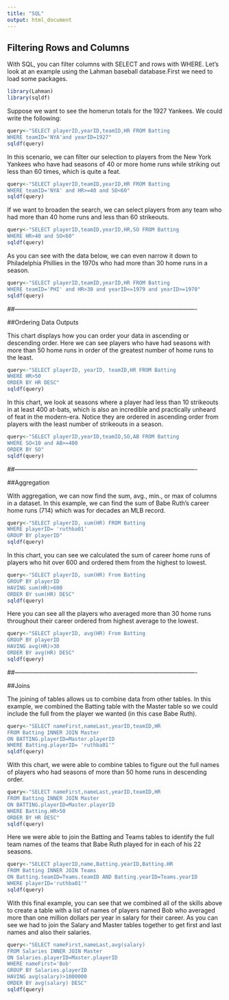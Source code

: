 ```yaml
---
title: "SQL"
output: html_document
---
```


## Filtering Rows and Columns

With SQL, you can filter columns with SELECT and rows with WHERE. Let's look at an example using the Lahman baseball database.First we need to load some packages. 

```r
library(Lahman)
library(sqldf)
```

Suppose we want to see the homerun totals for the 1927 Yankees. We could write the following:

```r
query<-"SELECT playerID,yearID,teamID,HR FROM Batting
WHERE teamID='NYA'and yearID=1927"
sqldf(query)
```

In this scenario, we can filter our selection to players from the New York Yankees who have had seasons of 40 or more home runs while striking out less than 60 times, which is quite a feat.

```r
query<-"SELECT playerID,teamID,yearID,HR FROM Batting
WHERE teamID='NYA' and HR>=40 and SO<60"
sqldf(query)
```

If we want to broaden the search, we can select players from any team who had more than 40 home runs and less than 60 strikeouts.

```r
query<-"SELECT playerID,teamID,yearID,HR,SO FROM Batting
WHERE HR>40 and SO<60"
sqldf(query)

```

As you can see with the data below, we can even narrow it down to  Philadelphia Phillies in the 1970s who had more than 30 home runs in a season.

```r
query<-"SELECT playerID,teamID,yearID,HR FROM Batting
WHERE teamID='PHI' and HR>30 and yearID<=1979 and yearID>=1970"
sqldf(query)
```

##-------------------------------------------------------------------------------------------

##Ordering Data Outputs

This chart displays how you can order your data in ascending or descending order. Here we can see players who have had seasons with more than 50 home runs in order of the greatest number of home runs to the least. 

```r
query<-"SELECT playerID, yearID, teamID,HR FROM Batting
WHERE HR>50
ORDER BY HR DESC"
sqldf(query)
```

In this chart, we look at seasons where a player had less than 10 strikeouts in at least 400 at-bats, which is also an incredible and practically unheard of feat in the modern-era. Notice they are ordered in ascending order from players with the least number of strikeouts in a season.

```r
query<-"SELECT playerID,yearID,teamID,SO,AB FROM Batting
WHERE SO<10 and AB>=400
ORDER BY SO"
sqldf(query)
```

##-------------------------------------------------------------------------------------------

##Aggregation

With aggregation, we can now find the sum, avg., min., or max of columns in a dataset. In this example, we can find the sum of Babe Ruth's career home runs (714) which was for decades an MLB record. 

```r
query<-"SELECT playerID, sum(HR) FROM Batting
WHERE playerID= 'ruthba01'
GROUP BY playerID"
sqldf(query)
```

In this chart, you can see we calculated the sum of career home runs of players who hit over 600 and ordered them from the highest to lowest. 

```r
query<-"SELECT playerID, sum(HR) From Batting
GROUP BY playerID
HAVING sum(HR)>600
ORDER BY sum(HR) DESC"
sqldf(query)
```

Here you can see all the players who averaged more than 30 home runs throughout their career ordered from highest average to the lowest.

```r
query<-"SELECT playerID, avg(HR) From Batting
GROUP BY playerID
HAVING avg(HR)>30
ORDER BY avg(HR) DESC"
sqldf(query)
```

##-------------------------------------------------------------------------------------------

##Joins

The joining of tables allows us to combine data from other tables. In this example, we combined the Batting table with the Master table so we could include the full from the player we wanted (in this case Babe Ruth).

```r
query<-"SELECT nameFirst,nameLast,yearID,teamID,HR 
FROM Batting INNER JOIN Master
ON BATTING.playerID=Master.playerID
WHERE Batting.playerID= 'ruthba01'"
sqldf(query)
```

With this chart, we were able to combine tables to figure out the full names of players who had seasons of more than 50 home runs in descending order.

```r
query<-"SELECT nameFirst,nameLast,yearID,teamID,HR
FROM Batting INNER JOIN Master
ON BATTING.playerID=Master.playerID
WHERE Batting.HR>50
ORDER BY HR DESC"
sqldf(query)
```

Here we were able to join the Batting and Teams tables to identify the full team names of the teams that Babe Ruth played for in each of his 22 seasons.

```r
query<-"SELECT playerID,name,Batting.yearID,Batting.HR
FROM Batting INNER JOIN Teams
ON Batting.teamID=Teams.teamID AND Batting.yearID=Teams.yearID
WHERE playerID='ruthba01'"
sqldf(query)
```

With this final example, you can see that we combined all of the skills above to create a table with a list of names of players named Bob who averaged more than one million dollars per year in salary for their career. As you can see we had to join the Salary and Master tables together to get first and last names and also their salaries.

```r
query<-"SELECT nameFirst,nameLast,avg(salary)
FROM Salaries INNER JOIN Master
ON Salaries.playerID=Master.playerID
WHERE nameFirst='Bob'
GROUP BY Salaries.playerID
HAVING avg(salary)>1000000
ORDER BY avg(salary) DESC"
sqldf(query)
```

